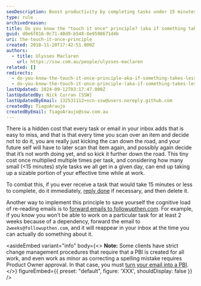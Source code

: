 ```yaml
---
seoDescription: Boost productivity by completing tasks under 15 minutes immediately and reducing decision fatigue.
type: rule
archivedreason:
title: Do you know the "touch it once" principle? (aka if something takes less than 15 minutes, do it immediately)
guid: d0e6f016-0c71-40d9-b548-8e9598671d4b
uri: the-touch-it-once-principle
created: 2018-11-20T17:42:51.000Z
authors:
  - title: Ulysses Maclaren
    url: https://ssw.com.au/people/ulysses-maclaren
related: []
redirects:
  - do-you-know-the-touch-it-once-principle-aka-if-something-takes-less-than-5-minutes-do-it-immediately
  - do-you-know-the-touch-it-once-principle-(aka-if-something-takes-less-than-5-minutes-do-it-immediately)
lastUpdated: 2024-09-12T03:17:47.000Z
lastUpdatedBy: Nick Curran [SSW]
lastUpdatedByEmail: 132531112+ncn-ssw@users.noreply.github.com
createdBy: TiagoAraujo
createdByEmail: TiagoAraujo@ssw.com.au
---
```


There is a hidden cost that every task or email in your inbox adds that is easy to miss, and that is that every time you scan over an item and decide not to do it, you are really just kicking the can down the road, and your future self will have to later scan that item again, and possibly again decide that it’s not worth doing yet, and so kick it further down the road.
This tiny cost once multiplied multiple times per task, and considering how many small (&lt;15 minutes) style tasks we all get in a given day, can end up taking up a sizable portion of your effective time while at work.

To combat this, if you ever receive a task that would take 15 minutes or less to complete, do it immediately, [reply done](/dones-do-you-reply-done-and-delete-the-original-email) if necessary, and then delete it.

Another way to implement this principle to save yourself the cognitive load of re-reading emails is to [forward emails to followupthen.com](/do-you-follow-up-emails-effectively). For example, if you know you won’t be able to work on a particular task for at least 2 weeks because of a dependency, forward the email to `2weeks@followupthen.com`, and it will reappear in your inbox at the time you can actually do something about it.

<asideEmbed
  variant="info"
  body={<>
    **Note:** Some clients have strict change management procedures that require that a PBI is created for all work, and even work as minor as correcting a spelling mistake requires Product Owner approval. In that case, you must [turn your email into a PBI](/turn-emails-into-pbis).
  </>}
  figureEmbed={{
    preset: "default",
    figure: 'XXX',
    shouldDisplay: false
  }}
/>
